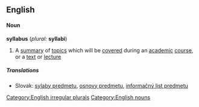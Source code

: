 ==English==
====Noun====
'''syllabus'''  (''plural:'' '''syllabi''')
#A [[summary]] of [[topics]] which will be [[covered]] during an [[academic]] [[course]], or a [[text]] or [[lecture]]

=====Translations=====
*Slovak: [[sylaby predmetu]], [[osnovy predmetu]], [[informačný list predmetu]]

[[Category:English irregular plurals]]
[[Category:English nouns]]
